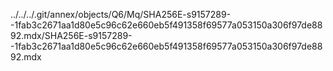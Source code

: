 ../../../.git/annex/objects/Q6/Mq/SHA256E-s9157289--1fab3c2671aa1d80e5c96c62e660eb5f491358f69577a053150a306f97de8892.mdx/SHA256E-s9157289--1fab3c2671aa1d80e5c96c62e660eb5f491358f69577a053150a306f97de8892.mdx